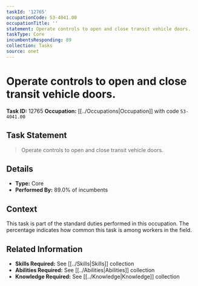 ```yaml
---
taskId: '12765'
occupationCode: 53-4041.00
occupationTitle: ''
statement: Operate controls to open and close transit vehicle doors.
taskType: Core
incumbentsResponding: 89
collection: Tasks
source: onet
---
```

# Operate controls to open and close transit vehicle doors.

**Task ID:** 12765
**Occupation:** [[../Occupations|Occupation]] with code `53-4041.00`

## Task Statement

> Operate controls to open and close transit vehicle doors.

## Details

- **Type:** Core
- **Performed By:** 89.0% of incumbents

## Context

This task is part of the standard duties performed in this occupation. The percentage indicates how common this task is among workers in the field.

## Related Information

- **Skills Required:** See [[../Skills|Skills]] collection
- **Abilities Required:** See [[../Abilities|Abilities]] collection
- **Knowledge Required:** See [[../Knowledge|Knowledge]] collection

